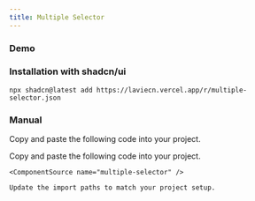 ```yaml
---
title: Multiple Selector
---
```


### Demo

<ComponentTabs name="multiple-selector-demo" />

### Installation with shadcn/ui

```package-install
npx shadcn@latest add https://laviecn.vercel.app/r/multiple-selector.json
```

### Manual

Copy and paste the following code into your project.

<Steps>
  <Step>
    Copy and paste the following code into your project.

    <ComponentSource name="multiple-selector" />

  </Step>
  <Step>

    Update the import paths to match your project setup.

  </Step>
</Steps>
